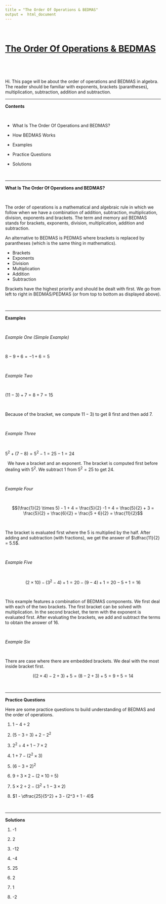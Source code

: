 ```yaml
---
title = "The Order Of Operations & BEDMAS"
output =  html_document
---
```


&nbsp;

# <u>The Order Of Operations & BEDMAS</u>


&nbsp;

&nbsp;

Hi. This page will be about the order of operations and BEDMAS in algebra. The reader should be familiar with exponents, brackets (parantheses), multiplication, subtraction, addition and subtraction.

---

**Contents**


&nbsp;

* What Is The Order Of Operations and BEDMAS?

* How BEDMAS Works

* Examples

* Practice Questions

* Solutions

&nbsp;

---

**What Is The Order Of Operations and BEDMAS?**


&nbsp;

The order of operations is a mathematical and algebraic rule in which we follow when we have a combination of addition, subtraction, multiplication, division, exponents and brackets. The term and memory aid BEDMAS stands for brackets, exponents, division, multiplication, addition and subtraction.

An alternative to BEDMAS is PEDMAS where brackets is replaced by parantheses (which is the same thing in mathematics).

* Brackets
* Exponents
* Division
* Multiplication
* Addition
* Subtraction

Brackets have the highest priority and should be dealt with first. We go from left to right in BEDMAS/PEDMAS (or from top to bottom as displayed above).

&nbsp;

---

**Examples**

&nbsp;


*Example One (Simple Example)*

&nbsp;

$8 - 9 + 6 = -1 + 6 = 5$

&nbsp;
&nbsp;
&nbsp;

*Example Two*

&nbsp;

$(11 - 3) + 7 = 8 + 7 = 15$

&nbsp;

Because of the bracket, we compute $11 - 3$) to get 8 first and then add 7.

&nbsp;

*Example Three*

&nbsp;

$5^2 + (7 - 8) = 5^2 - 1 = 25 - 1 = 24$

&nbsp;
We have a bracket and an exponent. The bracket is computed first before dealing with $5^2$. We subtract 1 from $5^2 = 25$ to get 24.

&nbsp;

*Example Four*

&nbsp;
&nbsp;

$$(\frac{1}{2} \times 5) - 1 + 4 = \frac{5}{2} -1 + 4 = \frac{5}{2} + 3 = \frac{5}{2} + \frac{6}{2} = \frac{5 + 6}{2} = \frac{11}{2}$$

&nbsp;

The bracket is evaluated first where the 5 is multiplied by the half. After adding and subtraction (with fractions), we get the answer of $\dfrac{11}{2} = 5.5$.

&nbsp;

*Example Five*

&nbsp;
&nbsp;

$$(2 \times 10) - (3^2 - 4) + 1 = 20 - (9 - 4) + 1 = 20 - 5 + 1 = 16$$



&nbsp;

This example features a combination of BEDMAS components. We first deal with each of the two brackets. The first bracket can be solved with multiplication. In the second bracket, the term with the exponent is evaluated first. After evaluating the brackets, we add and subtract the terms to obtain the answer of 16.

&nbsp;

*Example Six*

&nbsp;
&nbsp;

There are case where there are embedded brackets. We deal with the most inside bracket first.

$$((2 \times 4) - 2 + 3) + 5 = (8 - 2 + 3) + 5 = 9 + 5 = 14$$

&nbsp;

---

**Practice Questions**


Here are some practice questions to build understanding of BEDMAS and the order of operations.

1) $1 - 4 \div 2$

2) $(5 - 3 \div 3) + 2 - 2^2$

3) $2^2 \div 4 + 1 - 7 \times 2$

4) $1 + 7 - (2^2 \times 3)$

5) $(6 - 3 + 2)^2$

6) $9 \div 3 \times 2 - (2 \times 10 \div 5)$

7) $5 \times 2 \div 2 - (3^2 + 1 - 3 \times 2)$

8) $1 - \dfrac{25}{5^2} + 3 - (2^3 + 1 - 4)$

&nbsp;

---

**Solutions**


1) -1

2) 2

3) -12

4) -4

5) 25

6) 2

7) 1

8) -2
